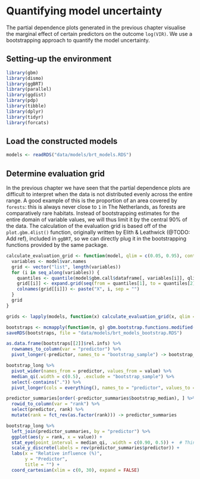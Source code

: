# Quantifying model uncertainty

The partial dependence plots generated in the previous chapter visualise the marginal effect of certain predictors on the outcome `log(VIR)`. We use a bootstrapping approach to quantify the model uncertainty.

## Setting-up the environment
```r
library(gbm)
library(dismo)
library(ggBRT)
library(parallel)
library(ggdist)
library(pdp)
library(tibble)
library(dplyr)
library(tidyr)
library(forcats)
```


## Load the constructed models
```r
models <- readRDS("data/models/brt_models.RDS")
```

## Determine evaluation grid

In the previous chapter we have seen that the partial dependence plots are difficult to interpret when the data is not distributed evenly across the entire range. A good example of this is the proportion of an area covered by `forests`: this is always never close to `1` in The Netherlands, as forests are comparatively rare habitats. Instead of bootstrapping estimates for the entire domain of variable values, we will thus limit it by the central 90% of the data. The calculation of the evaluation grid is based off of the `plot.gbm.4list()` function, originally written by Elith & Leathwick (@TODO: Add ref), included in `ggBRT`, so we can directly plug it in the bootstrapping functions provided by the same package.

```r
calculate_evaluation_grid <- function(model, qlim = c(0.05, 0.95), continuous.resolution = 100) {
  variables <- model$var.names
  grid <- vector("list", length(variables))
  for (i in seq_along(variables)) {
    quantiles <- quantile(model$gbm.call$dataframe[, variables[i]], qlim)
    grid[[i]] <- expand.grid(seq(from = quantiles[1], to = quantiles[2], length.out = continuous.resolution))
    colnames(grid[[i]]) <- paste("X", i, sep = "")
  }
  grid
}

grids <- lapply(models, function(x) calculate_evaluation_grid(x, qlim = c(0.05, 0.95)))
```


```r
bootstraps <- mcmapply(function(m, g) gbm.bootstrap.functions.modified(m, list.predictors = g, n.reps = 2), m = models, g = grids, SIMPLIFY = FALSE)
saveRDS(bootstraps, file = "data/models/brt_models_bootstrap.RDS")
```

```r
as.data.frame(bootstraps[[2]]$rel.infs) %>% 
  rownames_to_column(var = "predictor") %>% 
  pivot_longer(-predictor, names_to = "bootstrap_sample") -> bootstrap_long

bootstrap_long %>%
  pivot_wider(names_from = predictor, values_from = value) %>%
  median_qi(.width = c(0.5), .exclude = "bootstrap_sample") %>%
  select(-contains(".")) %>%
  pivot_longer(cols = everything(), names_to = "predictor", values_to = "bootstrap_median") -> predictor_summaries

predictor_summaries[order(-predictor_summaries$bootstrap_median), ] %>% 
  rowid_to_column(var = "rank") %>% 
  select(predictor, rank) %>%
  mutate(rank = fct_rev(as.factor(rank))) -> predictor_summaries

bootstrap_long %>%
  left_join(predictor_summaries, by = "predictor") %>%
  ggplot(aes(y = rank, x = value)) + 
  stat_eye(point_interval = median_qi, .width = c(0.90, 0.5)) +  # Thinnest black bar represents 95%, other 50% and point = median
  scale_y_discrete(labels = rev(predictor_summaries$predictor)) + 
  labs(x = "Relative influence (%)",
       y = "Predictor", 
       title = "") +
  coord_cartesian(xlim = c(0, 30), expand = FALSE)
```
